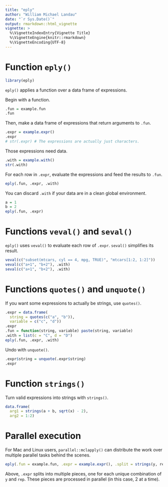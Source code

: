 ```yaml
---
title: "eply"
author: "William Michael Landau"
date: "`r Sys.Date()`"
output: rmarkdown::html_vignette
vignette: >
  %\VignetteIndexEntry{Vignette Title}
  %\VignetteEngine{knitr::rmarkdown}
  %\VignetteEncoding{UTF-8}
---
```


# Function `eply()`

```r
library(eply)
```

`eply()` applies a function over a data frame of expressions.

Begin with a function.
```r
.fun = example.fun
.fun
```

Then, make a data frame of expressions that return arguments to `.fun`.
```r
.expr = example.expr()
.expr
# str(.expr) # The expressions are actually just characters.
```

Those expressions need data.

```r
.with = example.with()
str(.with)
```

For each row in `.expr`, evaluate the expressions and feed the results to `.fun`.

```r
eply(.fun, .expr, .with)
```

You can discard `.with` if your data are in a clean global environment.

```r
a = 1
b = 2
eply(.fun, .expr)
```

# Functions `veval()` and `seval()`

`eply()` uses `veval()` to evaluate each row of `.expr`. `seval()` simplifies its result.

```r
veval(c("subset(mtcars, cyl == 4, mpg, TRUE)", "mtcars[1:2, 1:2]"))
veval(c("a+1", "b+2"), .with)
seval(c("a+1", "b+2"), .with)
```

# Functions `quotes()` and `unquote()`

If you want some expressions to actually be strings, use `quotes()`.

```r
.expr = data.frame(
  string = quotes(c("a", "b")),
  variable = c("c", "d"))
.expr
.fun = function(string, variable) paste(string, variable)
.with = list(c = "C", d = "D")
eply(.fun, .expr, .with)
```

Undo with `unquote()`.

```r
.expr$string = unquote(.expr$string)
.expr
```

# Function `strings()`

Turn valid expressions into strings with `strings()`.

```r
data.frame(
  arg1 = strings(a + b, sqrt(x) - 2), 
  arg2 = 1:2)
```


# Parallel execution

For Mac and Linux users, `parallel::mclapply()` can distribute the work over multiple parallel tasks behind the scenes.

```r
eply(.fun = example.fun, .expr = example.expr(), .split = strings(y, rep), .tasks = 2)
```

Above, `.expr` splits into multiple pieces, one for each unique combination of `y` and `rep`. These pieces are processed in parallel (in this case, 2 at a time).
